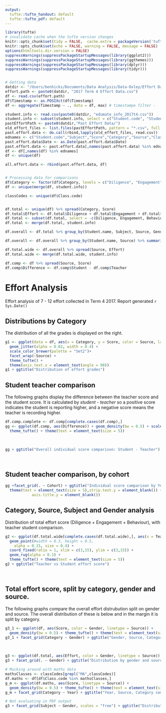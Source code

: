 ```yaml
---
output:
  tufte::tufte_handout: default
  tufte::tufte_pdf: default
---
```


```r
library(tufte)
# invalidate cache when the tufte version changes
knitr::opts_chunk$set(tidy = FALSE,  cache.extra = packageVersion('tufte'))
knitr::opts_chunk$set(echo = FALSE, warning = FALSE, message = FALSE)
options(htmltools.dir.version = FALSE)
suppressWarnings(suppressPackageStartupMessages(library(ggplot2)))
suppressWarnings(suppressPackageStartupMessages(library(ggthemes)))
suppressWarnings(suppressPackageStartupMessages(library(dplyr)))
suppressWarnings(suppressPackageStartupMessages(library(tidyr)))


# Getting data 
datdir <- "/Users/benhicks/Documents/Data Analysis/Data-Oxley/Effort Data/2017 Term 4/"
effort.path <- paste0(datdir, "2017 Term 4 Effort Data.csv")
df <- read.csv(effort.path)
df$Timestamp <- as.POSIXct(df$Timestamp)
df <- aggregate(Timestamp ~ ., data = df, max) # timestampe filter -

student.info <- read.csv(paste0(datdir, "edumate_info_2017t4.csv"))
student.info <- subset(student.info, select = c("Student.code", "Student.name", "Gender", "Cohort"))
pastEffortPath <- paste0(datdir,"Past Effort Data/")
old_effort_files <- list.files(pastEffortPath, pattern = "*.csv", full.names = T)
past.effort.data <- do.call(rbind,lapply(old_effort_files, read.csv))
ednames <- c("Student.code","Subject","Score","Category","Source","Class.code","Teacher.code","Date")
past.effort.data$Date <- as.Date(past.effort.data$Date)
past.effort.data <- past.effort.data[,names(past.effort.data) %in% ednames]
df <- df[,names(df) %in% ednames]
df <- unique(df)

all.effort.data <- rbind(past.effort.data, df)


# Processing data for comparisons
df$Category <- factor(df$Category, levels = c("Diligence", "Engagement","Behaviour"))
df <- unique(merge(df, student.info))

classCodes <- unique(df$Class.code)


df.total <- unique(df) %>% spread(Category, Score)
df.total$Effort <- df.total$Diligence + df.total$Engagement + df.total$Behaviour
df.total <- subset(df.total, select = -c(Diligence, Engagement, Behaviour))
df.total <- merge(df.total, student.info)

df.overall <- df.total %>% group_by(Student.name, Subject, Source, Gender) %>% summarise(Effort = mean(Effort))

df.overall <- df.overall %>% group_by(Student.name, Source) %>% summarise(Effort = mean(Effort))

df.total.wide <- df.overall %>% spread(Source, Effort)
df.total.wide <- merge(df.total.wide, student.info)

df.comp <- df %>% spread(Source, Score)
df.comp$Difference <- df.comp$Student - df.comp$Teacher
```

# Effort Analysis

Effort analysis of 7 - 12 effort collected in Term 4 2017. Report generated `r Sys.Date()`

## Distributions by Category

The distribution of all the grades is displayed on the right.

``` r
g1 <- ggplot(data = df, aes(x = Category, y = Score, color = Source, label = Student.name)) + 
  geom_jitter(alpha = 0.02, width = 0.4) + 
  scale_color_brewer(palette = "Set2")+
  facet_wrap(~Source) + 
  theme_tufte() + 
  theme(axis.text.x = element_text(angle = 90))
g1 + ggtitle("Distribution of effort grades")
```

\hfill

## Student teacher comparison

The following graphs display the difference between the teacher score and the student score. It is calculated by _student - teacher_ so a positive score indicates the student is reporting higher, and a negative score means the teacher is recording higher. 

``` r
df.comp.complete <- df.comp[complete.cases(df.comp),]
gg <- ggplot(df.comp, aes(Difference)) + geom_density(bw = 0.5) + scale_y_continuous(labels = NULL) + scale_x_continuous(limits = c(-3.5,3.5)) +
  theme_tufte() + theme(text = element_text(size = 5))
```

&nbsp;

``` r
gg + ggtitle("Overall individual score comparison: Student - Teacher")
```

&nbsp;

## Student teacher comparison, by cohort

``` r
gg +facet_grid(. ~ Cohort) + ggtitle("Individual score camparison by Year level: Student - Teacher") + 
  theme(text = element_text(size = 5),strip.text.y = element_blank()) + theme(axis.ticks.y = element_blank(), axis.text.y=element_blank(), 
            axis.title.y = element_blank())
```

\newpage

## Category, Source, Subject and Gender analysis

Distribution of total effort score (Diligence + Engagement + Behaviour), with teacher student comparison.

``` r
g2 <- ggplot(df.total.wide[complete.cases(df.total.wide),], aes(x = Teacher, y = Student, color = Gender, label = Student.name)) + 
  geom_point(#width = 0.3, height = 0.5, 
    alpha = 0.15, size = 0.4) + 
  coord_fixed(ratio = 1, xlim = c(3,15), ylim = c(3,15)) + 
  geom_rug(alpha = 0.1) +
  theme_tufte() + theme(text = element_text(size = 5))
g2 + ggtitle("Teacher vs Student effort score")
```


&nbsp;

## Total effort score, split by category, gender and source.

The following graphs compare the overall effort distrubution split on gender and source. The overall distribution of these is below and in the margin it is split by category.

``` r
g3_1 <- ggplot(df, aes(Score, color = Gender, linetype = Source)) +
  geom_density(bw = 0.5) + theme_tufte() + theme(text = element_text(size = 6))
g3_1 + facet_grid(Category ~ Gender) + ggtitle("Gender, Source, Category comparison") + ggtitle("Distribution by category, gender and source")
```

&nbsp;

``` r
g3 <- ggplot(df.total, aes(Effort, color = Gender, linetype = Source)) + geom_density(bw = 1) + theme_tufte() + theme(text = element_text(size = 5))
g3 + facet_grid(. ~ Gender) + ggtitle("Distribution by gender and source")
```


``` r
# Mucking around with maths data
mathsClasses <- classCodes[grepl("MA",classCodes)]
df.maths <- df[df$Class.code %in% mathsClasses,]
g_m <- ggplot(df.maths, aes(Score, linetype = Source)) +
  geom_density(bw = 0.5) + theme_tufte() + theme(text = element_text(size = 6))
g_m + facet_grid(Category ~ Year) + ggtitle("Year, Source, Category comparison for Mathematics classes")
```



``` r
# Not evaluating in PDF output
g3 + facet_grid(Subject ~ Gender, scales = "free") + ggtitle("Distribution by gender, source and subject")
```

